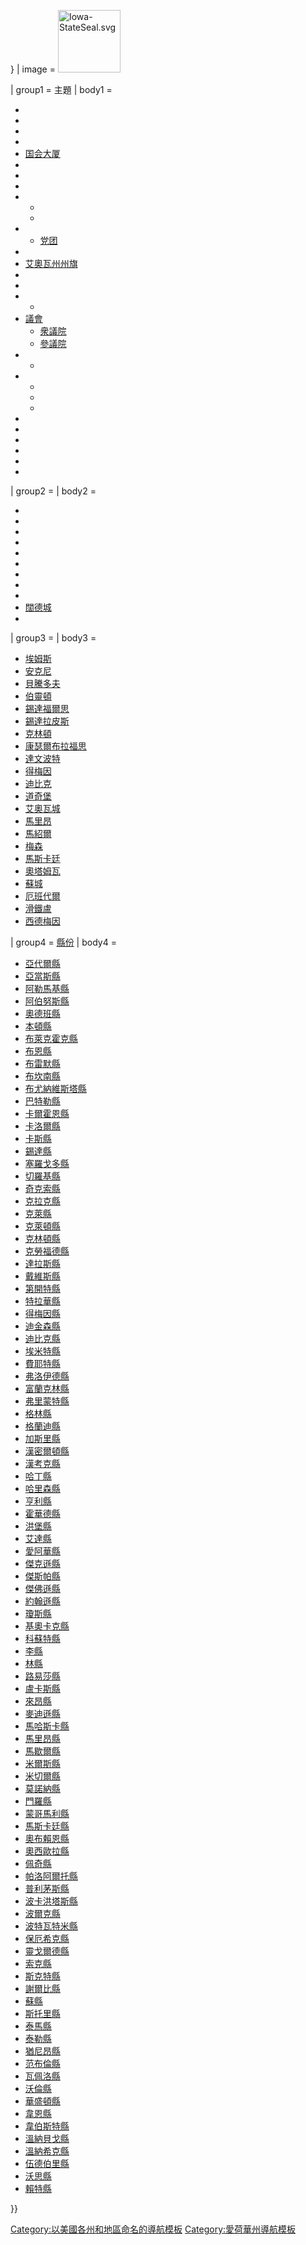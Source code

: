 {{US state navigation box
| name = [[愛荷華州|愛荷華]]
| type    = [[美國州份|州]]
| capital = [[德梅因]]
| listclass = hlist

| template_name = 愛荷華州
| collapse_state = {{{collapse_state|{{{1<includeonly>|autocollapse</includeonly>}}}}}}
| image = [[File:Iowa-StateSeal.svg|100px|link=|alt=]]

| group1 = 主題
| body1 =
* {{tsl|en|Attorney General of Iowa||司法}}
* {{tsl|en|Archaeology of Iowa||考古学}}
* {{tsl|en|List of Iowa area codes||郵區編號}}
* {{tsl|en|Auditor of State of Iowa||州審計長}}
* [[愛荷華州議會大廈|国会大厦]]
* {{tsl|en|Code of Iowa||代碼}}
* {{tsl|en|Iowa's congressional districts||議會选区}}
* {{tsl|en|Crime in Iowa||犯罪}}
* {{tsl|en|United States congressional delegations from Iowa||代表团}}
** {{tsl|en|List of United States Representatives from Iowa||代表}}
** {{tsl|en|List of United States Senators from Iowa||参议员}}
* {{tsl|en|Elections in Iowa||選舉}}
** [[艾奥瓦州党团会议|党团]]
* {{tsl|en|Environment of Iowa||環境}}
* [[艾奧瓦州州旗]]
* {{tsl|en|Index of Iowa-related articles||目錄}}
* {{tsl|en|Governor of Iowa||州长}}
* {{tsl|en|History of Iowa||歷史}}
** {{tsl|en|National Register of Historic Places listings in Iowa||历史遗迹}}
* [[艾奥瓦州议会|議會]]
** [[艾奥瓦州众议院|衆議院]]
** [[艾奥瓦州参议院|參議院]]
* {{tsl|en|List of people from Iowa||人物}}
** {{tsl|en|Indians of Iowa||原住民}}
* {{tsl|en|Political party strength in Iowa||政黨}}
** {{tsl|en|Iowa Democratic Party||民主黨}}
** {{tsl|en|Libertarian Party of Iowa||自由黨}}
** {{tsl|en|Republican Party of Iowa||共和黨}}
* {{tsl|en|Seal of Iowa||印章}}
* {{tsl|en|Secretary of Agriculture of Iowa||農業部長}}
* {{tsl|en|Secretary of State of Iowa||国务卿}}
* {{tsl|en|List of Iowa state parks||州立公园}}
* {{tsl|en|Iowa Supreme Court||最高法院}}
* {{tsl|en|Treasurer of State of Iowa||財政部長}}

| group2 = {{tsl|en|Geography of Iowa||地區}}
| body2 =
* {{tsl|en|Coteau des Prairies||Coteau des Prairies}}
* {{tsl|en|Des Moines metropolitan area||Des Moines metropolitan area}}
* {{tsl|en|Dissected Till Plains||Dissected Till Plains}}
* {{tsl|en|Driftless Area||Driftless Area}}
* {{tsl|en|Great River Road||Great River Road}}
* {{tsl|en|Honey War||Honey Lands}}
* {{tsl|en|Iowa Great Lakes||Iowa Great Lakes}}
* {{tsl|en|Loess Hills||Loess Hills}}
* {{tsl|en|Omaha–Council Bluffs metropolitan area||Omaha–Council Bluffs metropolitan area}}
* [[闊德城]]
* {{tsl|en|Siouxland||Siouxland}}

| group3 = {{tsl|en|List of largest Iowa cities by population||大城市}}
| body3 =
* [[埃姆斯]]
* [[安克尼 (愛荷華州)|安克尼]]
* [[贝滕多夫 (艾奥瓦州)|貝騰多夫]]
* [[伯灵顿 (艾奥瓦州)|伯靈頓]]
* [[錫達福爾斯 (愛荷華州)|錫達福爾思]]
* [[錫達拉皮茲|錫達拉皮斯]]
* [[克林顿 (爱荷华州)|克林頓]]
* [[康瑟尔布拉夫斯 (艾奥瓦州)|康瑟爾布拉福思]]
* [[達文波特 (艾奧瓦州)|達文波特]]
* [[德梅因|得梅因]]
* [[迪比克 (艾奥瓦州)|迪比克]]
* [[道奇堡]]
* [[艾奥瓦城 (艾奥瓦州)|艾奧瓦城]]
* [[馬里昂 (愛荷華州)|馬里昂]]
* [[馬紹爾城|馬紹爾]]
* [[梅森城 (艾奥瓦州)|梅森]]
* [[馬斯卡廷 (愛阿華州)|馬斯卡廷]]
* [[奥塔姆瓦|奧塔姆瓦]]
* [[苏城 (艾奥瓦州)|蘇城]]
* [[厄班代爾 (愛荷華州)|厄班代爾]]
* [[滑鐵盧 (愛阿華州)|滑鐵盧]]
* [[西得梅因 (艾奥瓦州)|西德梅因]]

| group4 = [[爱荷华州县级行政区列表|縣份]]
| body4 =
* [[亞代爾縣 (愛阿華州)|亞代爾縣]]
* [[亞當斯縣 (愛阿華州)|亞當斯縣]]
* [[阿勒马基县 (艾奥瓦州)|阿勒馬基縣]]
* [[阿珀努斯县 (艾奥瓦州)|阿伯努斯縣]]
* [[奧德班縣 (愛阿華州)|奧德班縣]]
* [[本頓縣 (愛阿華州)|本頓縣]]
* [[布萊克霍克縣 (愛阿華州)|布萊克霍克縣]]
* [[布恩縣 (愛阿華州)|布恩縣]]
* [[布雷默縣 (愛阿華州)|布雷默縣]]
* [[布坎南縣 (愛阿華州)|布坎南縣]]
* [[布尤納維斯塔縣|布尤納維斯塔縣]]
* [[巴特勒縣 (愛阿華州)|巴特勒縣]]
* [[卡爾霍恩縣 (愛阿華州)|卡爾霍恩縣]]
* [[卡洛爾縣 (愛阿華州)|卡洛爾縣]]
* [[卡斯縣 (愛阿華州)|卡斯縣]]
* [[錫達縣 (愛阿華州)|錫達縣]]
* [[塞羅戈多縣 (愛阿華州)|塞羅戈多縣]]
* [[切羅基縣 (愛阿華州)|切羅基縣]]
* [[奇克索縣 (愛阿華州)|奇克索縣]]
* [[克拉克縣 (愛阿華州)|克拉克縣]]
* [[克莱县 (艾奥瓦州)|克萊縣]]
* [[克萊頓縣 (愛阿華州)|克萊頓縣]]
* [[克林頓縣 (愛阿華州)|克林頓縣]]
* [[克勞福德縣 (愛阿華州)|克勞福德縣]]
* [[達拉斯縣 (愛阿華州)|達拉斯縣]]
* [[戴維斯縣 (愛阿華州)|戴維斯縣]]
* [[第開特縣 (愛阿華州)|第開特縣]]
* [[特拉華縣 (愛阿華州)|特拉華縣]]
* [[得梅因縣|得梅因縣]]
* [[迪金森縣 (愛阿華州)|迪金森縣]]
* [[迪比克縣 (愛阿華州)|迪比克縣]]
* [[埃米特縣 (愛阿華州)|埃米特縣]]
* [[費耶特縣 (愛阿華州)|費耶特縣]]
* [[弗洛伊德縣 (愛阿華州)|弗洛伊德縣]]
* [[富蘭克林縣 (愛阿華州)|富蘭克林縣]]
* [[弗里蒙特縣 (愛阿華州)|弗里蒙特縣]]
* [[格林縣 (愛阿華州)|格林縣]]
* [[格蘭迪縣 (愛阿華州)|格蘭迪縣]]
* [[加斯里縣 (愛阿華州)|加斯里縣]]
* [[漢密爾頓縣 (愛阿華州)|漢密爾頓縣]]
* [[漢考克縣 (愛阿華州)|漢考克縣]]
* [[哈丁縣 (愛阿華州)|哈丁縣]]
* [[哈里森縣 (愛阿華州)|哈里森縣]]
* [[亨利县 (艾奥瓦州)|亨利縣]]
* [[霍華德縣 (愛阿華州)|霍華德縣]]
* [[洪堡縣 (愛阿華州)|洪堡縣]]
* [[艾達縣 (愛荷華州)|艾達縣]]
* [[愛阿華縣 (愛阿華州)|愛阿華縣]]
* [[杰克逊县 (艾奥瓦州)|傑克遜縣]]
* [[傑斯帕縣 (愛阿華州)|傑斯帕縣]]
* [[傑佛遜縣 (愛荷華州)|傑佛遜縣]]
* [[約翰遜縣 (愛荷華州)|約翰遜縣]]
* [[瓊斯縣 (愛阿華州)|瓊斯縣]]
* [[基奧卡克縣 (愛阿華州)|基奧卡克縣]]
* [[科蘇特縣 (愛阿華州)|科蘇特縣]]
* [[李縣 (愛阿華州)|李縣]]
* [[林縣 (愛阿華州)|林縣]]
* [[路易莎縣 (愛阿華州)|路易莎縣]]
* [[盧卡斯縣 (愛阿華州)|盧卡斯縣]]
* [[萊昂縣 (愛阿華州)|來昂縣]]
* [[麥迪遜縣 (愛阿華州)|麥迪遜縣]]
* [[马哈斯卡县 (艾奥瓦州)|馬哈斯卡縣]]
* [[馬里昂縣 (愛阿華州)|馬里昂縣]]
* [[馬歇爾縣 (愛阿華州)|馬歇爾縣]]
* [[米爾斯縣 (愛阿華州)|米爾斯縣]]
* [[米切爾縣 (愛阿華州)|米切爾縣]]
* [[莫諾納縣 (愛阿華州)|莫諾納縣]]
* [[門羅縣 (愛阿華州)|門羅縣]]
* [[蒙哥馬利縣 (愛阿華州)|蒙哥馬利縣]]
* [[馬斯卡廷縣|馬斯卡廷縣]]
* [[奧布賴恩縣 (愛阿華州)|奧布賴恩縣]]
* [[奧西歐拉縣 (愛阿華州)|奧西歐拉縣]]
* [[佩奇縣 (愛阿華州)|佩奇縣]]
* [[帕洛阿爾托縣 (愛阿華州)|帕洛阿爾托縣]]
* [[普利茅斯縣 (愛荷華州)|普利茅斯縣]]
* [[波卡洪塔斯縣 (愛阿華州)|波卡洪塔斯縣]]
* [[波爾克縣 (愛阿華州)|波爾克縣]]
* [[波特瓦特米縣 (愛阿華州)|波特瓦特米縣]]
* [[保厄希克县 (艾奥瓦州)|保厄希克縣]]
* [[靈戈爾德縣 (愛阿華州)|靈戈爾德縣]]
* [[索克縣 (愛阿華州)|索克縣]]
* [[斯科特縣 (愛阿華州)|斯克特縣]]
* [[謝爾比縣 (愛阿華州)|謝爾比縣]]
* [[蘇縣 (愛阿華州)|蘇縣]]
* [[斯托里縣 (愛阿華州)|斯托里縣]]
* [[泰馬縣 (愛阿華州)|泰馬縣]]
* [[泰勒縣 (愛阿華州)|泰勒縣]]
* [[猶尼昂縣 (愛阿華州)|猶尼昂縣]]
* [[范布倫縣 (愛阿華州)|范布倫縣]]
* [[瓦佩洛縣 (愛阿華州)|瓦佩洛縣]]
* [[沃倫縣 (愛阿華州)|沃倫縣]]
* [[華盛頓縣 (愛阿華州)|華盛頓縣]]
* [[韋恩縣 (愛阿華州)|韋恩縣]]
* [[韋伯斯特縣 (愛阿華州)|韋伯斯特縣]]
* [[溫納貝戈縣 (愛阿華州)|溫納貝戈縣]]
* [[温纳希克县 (艾奥瓦州)|溫納希克縣]]
* [[伍德伯里縣|伍德伯里縣]]
* [[沃思縣 (愛阿華州)|沃思縣]]
* [[賴特縣 (愛阿華州)|賴特縣]]

}}<noinclude>
{{collapsible option|statename=optional|parameter_name=collapse_state}}
{{U.S. state templates}}

[[Category:以美國各州和地區命名的導航模板]]
[[Category:愛荷華州導航模板]]

</noinclude>